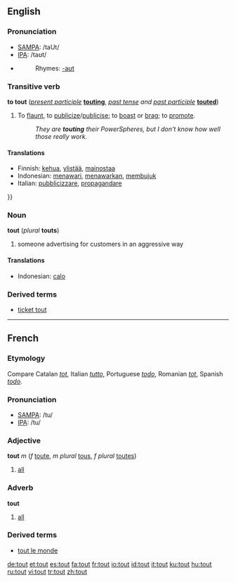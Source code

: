 ==English==
{{wikipedia}}
===Pronunciation===
*[[w:SAMPA|SAMPA]]: /taUt/
*[[w:IPA|IPA]]: /taʊt/
*{{audio|en-us-tout.ogg|Audio (US)}}
*:Rhymes: [[Rhymes:English:-aʊt|-aʊt]]

===Transitive verb===
{{rfc-trverb|Transitive verb}}
'''to tout''' (''[[present participle]]'' '''[[touting]]''', ''[[past tense]] and [[past participle]]'' '''[[touted]]''')

# To [[flaunt]], to [[publicize]]/[[publicise]]; to [[boast]] or [[brag]]; to [[promote]].
#:''They are '''touting''' their PowerSpheres, but I don't know how well those really work.''

====Translations====
{{trans-top|To flaunt, to publicize/publicise; to boast or brag; to promote}}
*Finnish: [[kehua]], [[ylistää]], [[mainostaa]]
*Indonesian: [[tawar|menawari]], [[tawar|menawarkan]], [[bujuk|membujuk]]
*Italian: [[pubblicizzare]], [[propagandare]]
{{trans-mid}}
{{trans-bottom}}}}


===Noun===
'''tout''' (''plural'' '''touts''')

# someone advertising for customers in an aggressive way

====Translations====
{{trans-top|someone advertising for customers in an aggressive way}}
*Indonesian: [[calo]]
{{trans-mid}}
{{trans-bottom}}

===Derived terms===
*[[ticket tout]]

----

==French==

===Etymology===
Compare Catalan ''[[tot]]'', Italian ''[[tutto]]'', Portuguese ''[[todo]]'', Romanian ''[[tot]]'', Spanish ''[[todo]]''.

===Pronunciation===
*[[w:SAMPA|SAMPA]]: /tu/
*[[w:IPA|IPA]]: /tu/

===Adjective===
'''tout''' ''m'' (''f'' [[toute]], ''m plural'' [[tous]], ''f plural'' [[toutes]])

# [[all]]

===Adverb===
'''tout'''

# [[all]]

===Derived terms===
*[[tout le monde]]

[[de:tout]]
[[et:tout]]
[[es:tout]]
[[fa:tout]]
[[fr:tout]]
[[io:tout]]
[[id:tout]]
[[it:tout]]
[[ku:tout]]
[[hu:tout]]
[[ru:tout]]
[[vi:tout]]
[[tr:tout]]
[[zh:tout]]